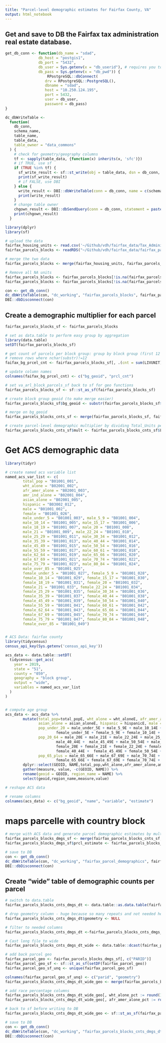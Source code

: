 ```yaml
---
title: "Parcel-level demographic estimates for Fairfax County, VA"
output: html_notebook
---
```


## Get and save to DB the Fairfax tax administration real estate database.

```r
get_db_conn <- function(db_name = "sdad",
               db_host = "postgis1",
               db_port = "5432",
               db_user = Sys.getenv(x = "db_userid"), # requires you to setup environmental vars (above)
               db_pass = Sys.getenv(x = "db_pwd")) {
                   RPostgreSQL::dbConnect(
                  drv = RPostgreSQL::PostgreSQL(),
                  dbname = "sdad",
                  host = "10.250.124.195",
                  port = 5432,
                  user = db_user,
                  password = db_pass)
}

dc_dbWriteTable <-
  function(
    db_conn,
    schema_name,
    table_name,
    table_data,
    table_owner = "data_commons"
  ) {
    # check for geometry/geography columns
    tf <- sapply(table_data, {function(x) inherits(x, 'sfc')})
    # if TRUE, use sf
    if (TRUE %in% tf) {
      sf_write_result <- sf::st_write(obj = table_data, dsn = db_conn, layer = c(schema_name, table_name), row.names = FALSE)
      print(sf_write_result)
      # if FALSE, use DBI
    } else {
      write_result <- DBI::dbWriteTable(conn = db_conn, name = c(schema_name, table_name), value = table_data, row.names = FALSE)
      print(write_result)
    }
    # change table owner
    chgown_result <- DBI::dbSendQuery(conn = db_conn, statement = paste0("ALTER TABLE ", schema_name, ".", table_name, " OWNER TO ", table_owner))
    print(chgown_result)
  }

```



```r
library(dplyr)
library(sf)

# upload the data
fairfax_housing_units <- read.csv('~/Github/vdh/fairfax_data/Tax_Administration_s_Real_Estate_Fairfax.csv') %>% dplyr::select(PARID,LIVUNIT)
fairfax_parcels_blocks <- readRDS("~/Github/vdh/fairfax_data/fairfax_parcels_blocks_wgs84.RDS") %>% dplyr::select(PIN,GEOID20,HOUSING20,POP20)

# merge the two data
fairfax_parcels_blocks <- merge(fairfax_housing_units, fairfax_parcels_blocks, by.x='PARID', by.y='PIN')

# Remove all NA units
fairfax_parcels_blocks <- fairfax_parcels_blocks[!is.na(fairfax_parcels_blocks$LIVUNIT),]
fairfax_parcels_blocks <- fairfax_parcels_blocks[!is.na(fairfax_parcels_blocks$GEOID20),]

con <- get_db_conn()
dc_dbWriteTable(con, "dc_working", "fairfax_parcels_blocks", fairfax_parcels_blocks)
DBI::dbDisconnect(con)
```


## Create a demographic multiplier for each parcel
```r

fairfax_parcels_blocks_sf <- fairfax_parcels_blocks

# set as data.table to perform easy group by aggregation
library(data.table)
setDT(fairfax_parcels_blocks_sf)

# get count of parcels per block group: group by block group (first 12 integers of Full_Block) and get count of units per block group (sum(Total_Units))
# remove rows where nchar(substr)!=12
faifax_bg_prcel_cnt <- fairfax_parcels_blocks_sf[, .(cnt = sum(LIVUNIT)), substr(GEOID20, 1, 12)][nchar(substr)==12]

# update column names
colnames(faifax_bg_prcel_cnt) <- c("bg_geoid", "prcl_cnt")

# set va_arl_block_parcels_sf back to sf for geo functions
fairfax_parcels_blocks_sf <- sf::st_as_sf(fairfax_parcels_blocks_sf)

# create block group geoid (to make merge easier)
fairfax_parcels_blocks_sf$bg_geoid <- substr(fairfax_parcels_blocks_sf$GEOID20, 1, 12)

# merge on bg_geoid
fairfax_parcels_blocks_cnts_sf <- merge(fairfax_parcels_blocks_sf, faifax_bg_prcel_cnt, by = "bg_geoid")

# create parcel-level demographic multiplier by dividing Total_Units per parcel by total count of parcels in the block group (prcl_cnt) 
fairfax_parcels_blocks_cnts_sf$mult <- fairfax_parcels_blocks_cnts_sf$LIVUNIT/fairfax_parcels_blocks_cnts_sf$prcl_cnt
```

# Get ACS demographic data
```r

library(tidyr)

# create named acs variable list
named_acs_var_list <- c(
        total_pop = "B01001_001",
        wht_alone = "B02001_002",
        afr_amer_alone = "B02001_003",
        amr_ind_alone = "B02001_004",
        asian_alone = "B02001_005",
        hispanic = "B03002_012",
        male = "B01001_002",
        female = "B01001_026",
        male_under_5 = "B01001_003", male_5_9 = "B01001_004",
        male_10_14 = "B01001_005", male_15_17 = "B01001_006",
        male_18_19 = "B01001_007", male_20 = "B01001_008",
        male_21 = "B01001_009", male_22_24 = "B01001_010",
        male_25_29 = "B01001_011", male_30_34 = "B01001_012",
        male_35_39 = "B01001_013", male_40_44 = "B01001_014",
        male_45_49 = "B01001_015", male_50_54 = "B01001_016",
        male_55_59 = "B01001_017", male_60_61 = "B01001_018",
        male_62_64 = "B01001_019", male_65_66 = "B01001_020",
        male_67_69 = "B01001_021", male_70_74 = "B01001_022",
        male_75_79 = "B01001_023", male_80_84 = "B01001_024",
        male_over_85 = "B01001_025",
        female_under_5 = "B01001_027", female_5_9 = "B01001_028",
        female_10_14 = "B01001_029", female_15_17 = "B01001_030",
        female_18_19 = "B01001_031", female_20 = "B01001_032",
        female_21 = "B01001_033", female_22_24 = "B01001_034",
        female_25_29 = "B01001_035", female_30_34 = "B01001_036",
        female_35_39 = "B01001_037", female_40_44 = "B01001_038",
        female_45_49 = "B01001_039", female_50_54 = "B01001_040",
        female_55_59 = "B01001_041", female_60_61 = "B01001_042",
        female_62_64 = "B01001_043", female_65_66 = "B01001_044",
        female_67_69 = "B01001_045", female_70_74 = "B01001_046",
        female_75_79 = "B01001_047", female_80_84 = "B01001_048",
        female_over_85 = "B01001_049")


# ACS Data: fairfax county
library(tidycensus)
census_api_key(Sys.getenv('census_api_key'))

acs_data <- data.table::setDT(
  tidycensus::get_acs(
    year = 2019,
    state = "51",
    county = "059",
    geography = "block group",
    output = "wide",
    variables = named_acs_var_list
  )
)


# compute age group
acs_data <- acs_data %>%
        mutate(total_pop=total_popE, wht_alone = wht_aloneE, afr_amer_alone = afr_amer_aloneE, amr_ind_alone = amr_ind_aloneE,
               asian_alone = asian_aloneE, hispanic = hispanicE, male = maleE, female = femaleE,
               pop_under_20 = male_under_5E + male_5_9E + male_10_14E + male_15_17E + male_18_19E + 
                       female_under_5E + female_5_9E + female_10_14E + female_15_17E + female_18_19E,
               pop_20_64 = male_20E + male_21E + male_22_24E + male_25_29E + male_30_34E + male_35_39E +
                       male_40_44E +  male_45_49E + male_50_54E + male_55_59E + male_60_61E + male_62_64E + 
                       female_20E + female_21E + female_22_24E + female_25_29E + female_30_34E + female_35_39E +
                       female_40_44E +  female_45_49E + female_50_54E + female_55_59E + female_60_61E + female_62_64E,
               pop_65_plus = male_65_66E + male_67_69E + male_70_74E + male_75_79E + male_80_84E + male_over_85E +
                       female_65_66E + female_67_69E + female_70_74E + female_75_79E + female_80_84E + male_over_85E) %>%
        dplyr::select(GEOID, NAME,total_pop,wht_alone,afr_amer_alone,amr_ind_alone,asian_alone,hispanic,male,female,pop_under_20,pop_20_64,pop_65_plus) %>%
        gather(measure, value, -c(GEOID, NAME)) %>%
        rename(geoid = GEOID, region_name = NAME) %>%
        select(geoid,region_name,measure,value)

# reshape ACS data

# rename columns
colnames(acs_data) <- c("bg_geoid", "name", "variable", "estimate")

```


# maps parcelle with country block
```r
# merge with ACS data and generate parcel demographic estimates by multiplying ACS estimate by parcel multipliers
fairfax_parcels_blocks_dmgs_sf <- merge(fairfax_parcels_blocks_cnts_sf, acs_data, by='bg_geoid', allow.cartesian=TRUE)
fairfax_parcels_blocks_dmgs_sf$prcl_estimate <- fairfax_parcels_blocks_dmgs_sf$mult * fairfax_parcels_blocks_dmgs_sf$estimate

# save to DB
con <- get_db_conn()
dc_dbWriteTable(con, "dc_working", "fairfax_parcel_demographics", fairfax_parcels_blocks_dmgs_sf)
DBI::dbDisconnect(con)
```


## Create "wide" table of demographic counts per parcel
```r
# switch to data.table
fairfax_parcels_blocks_cnts_dmgs_dt <- data.table::as.data.table(fairfax_parcels_blocks_dmgs_sf)

# drop geometry column - huge because so many repeats and not needed here
fairfax_parcels_blocks_cnts_dmgs_dt$geometry <- NULL

# filter to needed columns
fairfax_parcels_blocks_cnts_dmgs_dt <-fairfax_parcels_blocks_cnts_dmgs_dt[, .(parid = PARID, geoid = GEOID20, measure = variable, value = prcl_estimate, mult=mult)]

# Cast long file to wide
fairfax_parcels_blocks_cnts_dmgs_dt_wide <- data.table::dcast(fairfax_parcels_blocks_cnts_dmgs_dt, parid + geoid + mult ~ measure, value.var = "value", fun.aggregate = sum)

# add back parcel geo
fairfax_parcel_geo <- fairfax_parcels_blocks_dmgs_sf[, c("PARID")]
fairfax_parcel_geo_sf <- sf::st_as_sf(setDF(fairfax_parcel_geo))
fairfax_parcel_geo_sf_unq <- unique(fairfax_parcel_geo_sf)

colnames(fairfax_parcel_geo_sf_unq) <- c("parid", "geometry")
fairfax_parcels_blocks_cnts_dmgs_dt_wide_geo <- merge(fairfax_parcels_blocks_cnts_dmgs_dt_wide, fairfax_parcel_geo_sf_unq, by = "parid")

# add race percentage columns
fairfax_parcels_blocks_cnts_dmgs_dt_wide_geo[, wht_alone_pct := round(100*(wht_alone/total_pop), 2)]
fairfax_parcels_blocks_cnts_dmgs_dt_wide_geo[, afr_amer_alone_pct := round(100*(afr_amer_alone/total_pop), 2)]

# back to sf before writing to DB
fairfax_parcels_blocks_cnts_dmgs_dt_wide_geo <- sf::st_as_sf(fairfax_parcels_blocks_cnts_dmgs_dt_wide_geo)

# save to DB
con <- get_db_conn()
dc_dbWriteTable(con, "dc_working", "fairfax_parcels_blocks_cnts_dmgs_dt_wide_geo", fairfax_parcels_blocks_cnts_dmgs_dt_wide_geo)
DBI::dbDisconnect(con)
```


